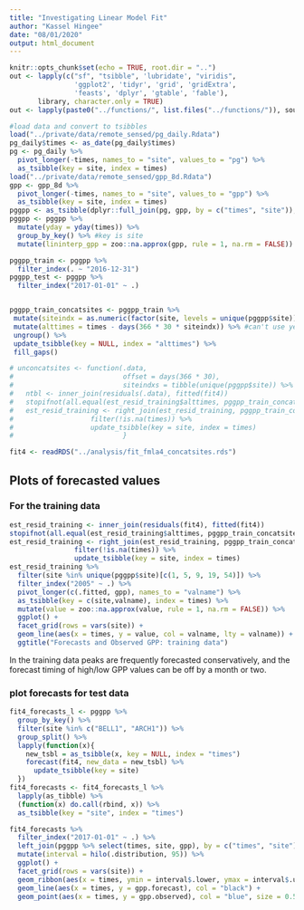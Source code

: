 ```yaml
---
title: "Investigating Linear Model Fit"
author: "Kassel Hingee"
date: "08/01/2020"
output: html_document
---
```


```r
knitr::opts_chunk$set(echo = TRUE, root.dir = "..")
out <- lapply(c("sf", "tsibble", 'lubridate', "viridis",
                'ggplot2', 'tidyr', 'grid', 'gridExtra', 
                'feasts', 'dplyr', 'gtable', 'fable'),
       library, character.only = TRUE)
out <- lapply(paste0("../functions/", list.files("../functions/")), source)
```



```r
#load data and convert to tsibbles
load("../private/data/remote_sensed/pg_daily.Rdata")
pg_daily$times <- as_date(pg_daily$times)
pg <- pg_daily %>%
  pivot_longer(-times, names_to = "site", values_to = "pg") %>%
  as_tsibble(key = site, index = times)
load("../private/data/remote_sensed/gpp_8d.Rdata")
gpp <- gpp_8d %>%
  pivot_longer(-times, names_to = "site", values_to = "gpp") %>%
  as_tsibble(key = site, index = times)
pggpp <- as_tsibble(dplyr::full_join(pg, gpp, by = c("times", "site")), key = site, index = times)
pggpp <- pggpp %>%
  mutate(yday = yday(times)) %>%
  group_by_key() %>% #key is site
  mutate(lininterp_gpp = zoo::na.approx(gpp, rule = 1, na.rm = FALSE))

pggpp_train <- pggpp %>%
  filter_index(. ~ "2016-12-31")
pggpp_test <- pggpp %>%
  filter_index("2017-01-01" ~ .)


pggpp_train_concatsites <- pggpp_train %>%
 mutate(siteindx = as.numeric(factor(site, levels = unique(pggpp$site)))) %>%
 mutate(alttimes = times - days(366 * 30 * siteindx)) %>% #can't use year periods due to leap years
 ungroup() %>%
 update_tsibble(key = NULL, index = "alttimes") %>%
 fill_gaps()

# unconcatsites <- function(.data,
#                           offset = days(366 * 30),
#                           siteindxs = tibble(unique(pggpp$site)) %>% tibble::rowid_to_column(var = "siteindx")){
#   ntbl <- inner_join(residuals(.data), fitted(fit4))
#   stopifnot(all.equal(est_resid_training$alttimes, pggpp_train_concatsites$alttimes)) #checking that regenerated 
#   est_resid_training <- right_join(est_resid_training, pggpp_train_concatsites) %>%
#                   filter(!is.na(times)) %>%
#                   update_tsibble(key = site, index = times)
#                           }
```

```r
fit4 <- readRDS("../analysis/fit_fmla4_concatsites.rds")
```

## Plots of forecasted values

### For the training data
```r
est_resid_training <- inner_join(residuals(fit4), fitted(fit4))
stopifnot(all.equal(est_resid_training$alttimes, pggpp_train_concatsites$alttimes)) #checking that regenerated 
est_resid_training <- right_join(est_resid_training, pggpp_train_concatsites) %>%
                filter(!is.na(times)) %>%
                update_tsibble(key = site, index = times)
est_resid_training %>%
  filter(site %in% unique(pggpp$site)[c(1, 5, 9, 19, 54)]) %>%
  filter_index("2005" ~ .) %>%
  pivot_longer(c(.fitted, gpp), names_to = "valname") %>%
  as_tsibble(key = c(site,valname), index = times) %>%
  mutate(value = zoo::na.approx(value, rule = 1, na.rm = FALSE)) %>%
  ggplot() +
  facet_grid(rows = vars(site)) +
  geom_line(aes(x = times, y = value, col = valname, lty = valname)) +
  ggtitle("Forecasts and Observed GPP: training data")

```

In the training data peaks are frequently forecasted conservatively, and the forecast timing of high/low GPP values can be off by a month or two.

### plot forecasts for test data
```r
fit4_forecasts_l <- pggpp %>%
  group_by_key() %>%
  filter(site %in% c("BELL1", "ARCH1")) %>% 
  group_split() %>%
  lapply(function(x){
    new_tsbl = as_tsibble(x, key = NULL, index = "times")
    forecast(fit4, new_data = new_tsbl) %>%
      update_tsibble(key = site)
  })
fit4_forecasts <- fit4_forecasts_l %>%
  lapply(as_tibble) %>%
  (function(x) do.call(rbind, x)) %>%
  as_tsibble(key = "site", index = "times")

fit4_forecasts %>%
  filter_index("2017-01-01" ~ .) %>%
  left_join(pggpp %>% select(times, site, gpp), by = c("times", "site"), suffix = c(".forecast", ".observed")) %>%
  mutate(interval = hilo(.distribution, 95)) %>%
  ggplot() +
  facet_grid(rows = vars(site)) +
  geom_ribbon(aes(x = times, ymin = interval$.lower, ymax = interval$.upper), fill = "lightgrey") +
  geom_line(aes(x = times, y = gpp.forecast), col = "black") + 
  geom_point(aes(x = times, y = gpp.observed), col = "blue", size = 0.5)
```


